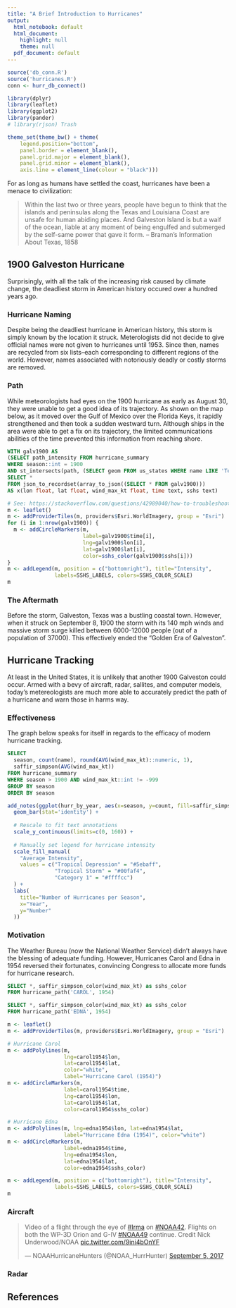 ```yaml
---
title: "A Brief Introduction to Hurricanes"
output:
  html_notebook: default
  html_document:
    highlight: null
    theme: null
  pdf_document: default
---
```


```r
source('db_conn.R')
source('hurricanes.R')
conn <- hurr_db_connect()

library(dplyr)
library(leaflet)
library(ggplot2)
library(pander)
# library(rjson) Trash
```

```r
theme_set(theme_bw() + theme(
    legend.position="bottom",
    panel.border = element_blank(),
    panel.grid.major = element_blank(),
    panel.grid.minor = element_blank(),
    axis.line = element_line(colour = "black")))
```

For as long as humans have settled the coast, hurricanes have been a menace to civilization:

> Within the last two or three years, people have begun to think that the islands
  and peninsulas along the Texas and Louisiana Coast are unsafe for human abiding places. And
  Galveston Island is but a waif of the ocean, liable at any moment of
  being engulfed and submerged by the self-same power that gave it form.
    -- Braman's Information About Texas, 1858

## 1900 Galveston Hurricane
Surprisingly, with all the talk of the increasing risk caused by climate change, the deadliest storm in 
American history occured over a hundred years ago. 

### Hurricane Naming
Despite being the deadliest hurricane in American history, this storm is simply known by the location it struck. Meterologists did not decide to give official names were not given to hurricanes until 1953. Since then, names are recycled from six lists--each corresponding to different regions of the world. However, names associated with notoriously deadly or costly storms are removed.

### Path
While meteorologists had eyes on the 1900 hurricane as early as August 30, they were unable to get a good idea of its trajectory.
As shown on the map below, as it moved over the Gulf of Mexico over the Florida Keys, it rapidly strengthened and
then took a sudden westward turn. Although ships in the area were
able to get a fix on its trajectory, the limited communications abilities of the time prevented this information from reaching shore.

```sql
WITH galv1900 AS
(SELECT path_intensity FROM hurricane_summary 
WHERE season::int = 1900
AND st_intersects(path, (SELECT geom FROM us_states WHERE name LIKE 'Texas')))
SELECT *
FROM json_to_recordset(array_to_json((SELECT * FROM galv1900)))
AS x(lon float, lat float, wind_max_kt float, time text, sshs text)
```

```r
# See: https://stackoverflow.com/questions/42989040/how-to-troubleshoot-missing-osm-tiles-in-leaflet-html-widget
m <- leaflet()
m <- addProviderTiles(m, providers$Esri.WorldImagery, group = "Esri")
for (i in 1:nrow(galv1900)) {
  m <- addCircleMarkers(m,
                        label=galv1900$time[i],
                        lng=galv1900$lon[i],
                        lat=galv1900$lat[i],
                        color=sshs_color(galv1900$sshs[i]))
}
m <- addLegend(m, position = c("bottomright"), title="Intensity",
               labels=SSHS_LABELS, colors=SSHS_COLOR_SCALE)
m
```

### The Aftermath
Before the storm, Galveston, Texas was a bustling coastal town. However, when it
struck on September 8, 1900 the 
storm with its 140 mph winds and massive storm surge killed between 6000-12000
people (out of a population of 37000). This effectively ended the "Golden Era of Galveston".

## Hurricane Tracking
At least in the United States, it is unlikely that another 1900 Galveston could occur.
Armed with a bevy of aircraft, radar, sallites, and computer models, today's metereologists 
are much more able to accurately predict the path of a hurricane and warn those in harms way.

### Effectiveness
The graph below speaks for itself in regards to the efficacy of modern hurricane tracking.

```sql
SELECT
  season, count(name), round(AVG(wind_max_kt)::numeric, 1),        
  saffir_simpson(AVG(wind_max_kt))
FROM hurricane_summary
WHERE season > 1900 AND wind_max_kt::int != -999
GROUP BY season
ORDER BY season
```

```r
add_notes(ggplot(hurr_by_year, aes(x=season, y=count, fill=saffir_simpson)) +
  geom_bar(stat='identity') +
  
  # Rescale to fit text annotations
  scale_y_continuous(limits=c(0, 160)) + 
  
  # Manually set legend for hurricane intensity
  scale_fill_manual(
    "Average Intensity",
    values = c("Tropical Depression" = "#5ebaff",
               "Tropical Storm" = "#00faf4",
               "Category 1" = "#ffffcc")
  ) +
  labs(
    title="Number of Hurricanes per Season",
    x="Year",
    y="Number"
  ))
```

### Motivation
The Weather Bureau (now the National Weather Service) didn't always have the blessing of adequate funding. However, 
Hurricanes Carol and Edna in 1954 reversed their fortunates, convincing Congress to
allocate more funds for hurricane research.

```sql
SELECT *, saffir_simpson_color(wind_max_kt) as sshs_color
FROM hurricane_path('CAROL', 1954)
```

```sql
SELECT *, saffir_simpson_color(wind_max_kt) as sshs_color
FROM hurricane_path('EDNA', 1954)
```

```r
m <- leaflet()
m <- addProviderTiles(m, providers$Esri.WorldImagery, group = "Esri")

# Hurricane Carol
m <- addPolylines(m,
                  lng=carol1954$lon,
                  lat=carol1954$lat,
                  color="white",
                  label="Hurricane Carol (1954)")
m <- addCircleMarkers(m,
                  label=carol1954$time,
                  lng=carol1954$lon,
                  lat=carol1954$lat,
                  color=carol1954$sshs_color)

# Hurricane Edna
m <- addPolylines(m, lng=edna1954$lon, lat=edna1954$lat,
                  label="Hurricane Edna (1954)", color="white")
m <- addCircleMarkers(m,
                  label=edna1954$time,
                  lng=edna1954$lon,
                  lat=edna1954$lat,
                  color=edna1954$sshs_color)

m <- addLegend(m, position = c("bottomright"), title="Intensity",
               labels=SSHS_LABELS, colors=SSHS_COLOR_SCALE)
m
```

### Aircraft
<blockquote class="twitter-tweet" data-lang="en"><p lang="en" dir="ltr">Video of a flight through the eye of <a href="https://twitter.com/hashtag/Irma?src=hash&amp;ref_src=twsrc%5Etfw">#Irma</a> on <a href="https://twitter.com/hashtag/NOAA42?src=hash&amp;ref_src=twsrc%5Etfw">#NOAA42</a>. Flights on both the WP-3D Orion and G-IV <a href="https://twitter.com/hashtag/NOAA49?src=hash&amp;ref_src=twsrc%5Etfw">#NOAA49</a> continue. Credit Nick Underwood/NOAA <a href="https://t.co/9ini4bOnYF">pic.twitter.com/9ini4bOnYF</a></p>&mdash; NOAAHurricaneHunters (@NOAA_HurrHunter) <a href="https://twitter.com/NOAA_HurrHunter/status/905184657431506945?ref_src=twsrc%5Etfw">September 5, 2017</a></blockquote>
<script async src="//platform.twitter.com/widgets.js" charset="utf-8"></script>

### Radar

## References